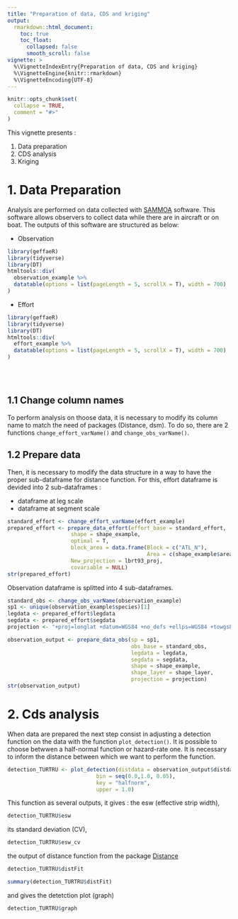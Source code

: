 ```yaml
---
title: "Preparation of data, CDS and kriging"
output: 
  rmarkdown::html_document:
    toc: true
    toc_float:
      collapsed: false
      smooth_scroll: false
vignette: >
  %\VignetteIndexEntry{Preparation of data, CDS and kriging}
  %\VignetteEngine{knitr::rmarkdown}
  %\VignetteEncoding{UTF-8}
---
```


```r
knitr::opts_chunk$set(
  collapse = TRUE,
  comment = "#>"
)
```


This vignette presents :

1. Data preparation
2. CDS analysis
3. Kriging


# 1. Data Preparation

Analysis are performed on data collected with [SAMMOA](https://www.codelutin.com/page-detail-sammoa.html) software. This software allows observers to collect data while there are in aircraft or on boat. The outputs of this software are structured as below:

* Observation 
```r
library(geffaeR)
library(tidyverse)
library(DT)
htmltools::div(
  observation_example %>% 
  datatable(options = list(pageLength = 5, scrollX = T), width = 700)
)
```

* Effort
```r
library(geffaeR)
library(tidyverse)
library(DT)
htmltools::div(
  effort_example %>% 
  datatable(options = list(pageLength = 5, scrollX = T), width = 700)
)
```
<br>
<br>


## 1.1 Change column names

To perform analysis on thoose data, it is necessary to modify its column name to match the need of packages (Distance, dsm). To do so, there are 2 functions ```change_effort_varName()``` and ```change_obs_varName()```.


## 1.2 Prepare data

Then, it is necessary to modify the data structure in a way to have the proper sub-dataframe for distance function. For this, effort dataframe is devided into 2 sub-dataframes :

* dataframe at leg scale
* dataframe at segment scale

```r
standard_effort <- change_effort_varName(effort_example)
prepared_effort <- prepare_data_effort(effort_base = standard_effort, 
                    shape = shape_example,
                    optimal = T,
                    block_area = data.frame(Block = c("ATL_N"), 
                                            Area = c(shape_example$area)), 
                    New_projection = lbrt93_proj,
                    covariable = NULL)
str(prepared_effort)

```

Observation dataframe is splitted into 4 sub-dataframes.

```r
standard_obs <- change_obs_varName(observation_example)
sp1 <- unique(observation_example$species)[1]
legdata <- prepared_effort$legdata
segdata <- prepared_effort$segdata
projection <- "+proj=longlat +datum=WGS84 +no_defs +ellps=WGS84 +towgs84=0,0,0"

observation_output <- prepare_data_obs(sp = sp1, 
                                       obs_base = standard_obs, 
                                       legdata = legdata, 
                                       segdata = segdata, 
                                       shape = shape_example, 
                                       shape_layer = shape_layer, 
                                       projection = projection)
str(observation_output)
```



# 2. Cds analysis

When data are prepared the next step consist in adjusting a detection function on the data with the function ```plot_detection()```. It is possible to choose betwwen a half-normal function or hazard-rate one. It is necessary to inform the distance between which we want to perform the function.

```r
detection_TURTRU <- plot_detection(distdata = observation_output$distdata,
                            bin = seq(0.0,1.0, 0.05),
                            key = "halfnorm",
                            upper = 1.0)
```

This function as several outputs, it gives : the esw (effective strip width),
```r
detection_TURTRU$esw
```

its standard deviation (CV),
```r
detection_TURTRU$esw_cv
```

the output of distance function from the package [Distance](https://CRAN.R-project.org/package=Distance)
```r
detection_TURTRU$distFit
```
```r
summary(detection_TURTRU$distFit)
```

and gives the detetction plot (graph)
```r
detection_TURTRU$graph
```

